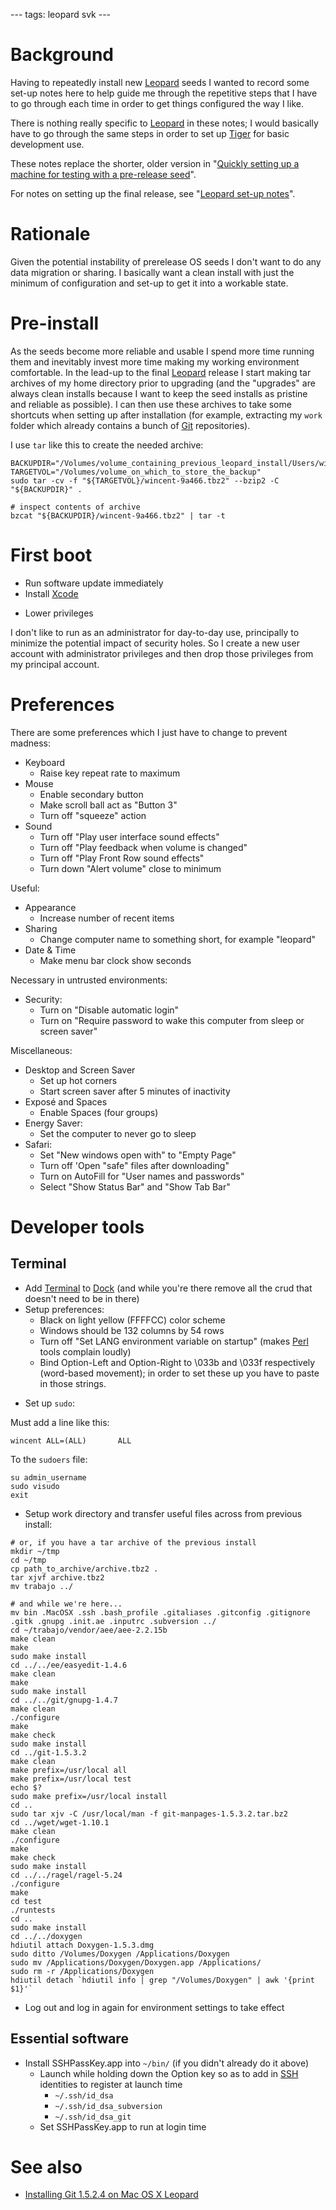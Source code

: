---
tags: leopard svk
---
= Background =

Having to repeatedly install new [[Leopard]] seeds I wanted to record some set-up notes here to help guide me through the repetitive steps that I have to go through each time in order to get things configured the way I like.

There is nothing really specific to [[Leopard]] in these notes; I would basically have to go through the same steps in order to set up [[Tiger]] for basic development use.

These notes replace the shorter, older version in "[[Quickly setting up a machine for testing with a pre-release seed]]".

For notes on setting up the final release, see "[[Leopard set-up notes]]".

= Rationale =

Given the potential instability of prerelease OS seeds I don't want to do any data migration or sharing. I basically want a clean install with just the minimum of configuration and set-up to get it into a workable state.

= Pre-install =

As the seeds become more reliable and usable I spend more time running them and inevitably invest more time making my working environment comfortable. In the lead-up to the final [[Leopard]] release I start making tar archives of my home directory prior to upgrading (and the "upgrades" are always clean installs because I want to keep the seed installs as pristine and reliable as possible). I can then use these archives to take some shortcuts when setting up after installation (for example, extracting my <tt>work</tt> folder which already contains a bunch of [[Git]] repositories).

I use <tt>tar</tt> like this to create the needed archive:

<pre>BACKUPDIR="/Volumes/volume_containing_previous_leopard_install/Users/wincent"
TARGETVOL="/Volumes/volume_on_which_to_store_the_backup"
sudo tar -cv -f "${TARGETVOL}/wincent-9a466.tbz2" --bzip2 -C "${BACKUPDIR}" .

# inspect contents of archive
bzcat "${BACKUPDIR}/wincent-9a466.tbz2" | tar -t</pre>

= First boot =

* Run software update immediately
* Install [[Xcode]]

* Lower privileges

I don't like to run as an administrator for day-to-day use, principally to minimize the potential impact of security holes. So I create a new user account with administrator privileges and then drop those privileges from my principal account.

= Preferences =

There are some preferences which I just have to change to prevent madness:

* Keyboard
** Raise key repeat rate to maximum
* Mouse
** Enable secondary button
** Make scroll ball act as "Button 3"
** Turn off "squeeze" action
* Sound
** Turn off "Play user interface sound effects"
** Turn off "Play feedback when volume is changed"
** Turn off "Play Front Row sound effects"
** Turn down "Alert volume" close to minimum

Useful:

* Appearance
** Increase number of recent items
* Sharing
** Change computer name to something short, for example "leopard"
* Date & Time
** Make menu bar clock show seconds

Necessary in untrusted environments:

* Security:
** Turn on "Disable automatic login"
** Turn on "Require password to wake this computer from sleep or screen saver"

Miscellaneous:

* Desktop and Screen Saver
** Set up hot corners
** Start screen saver after 5 minutes of inactivity
* Exposé and Spaces
** Enable Spaces (four groups)
* Energy Saver:
** Set the computer to never go to sleep
* Safari:
** Set "New windows open with" to "Empty Page"
** Turn off 'Open "safe" files after downloading"
** Turn on AutoFill for "User names and passwords"
** Select "Show Status Bar" and "Show Tab Bar"

= Developer tools =

== Terminal ==

* Add [[Terminal]] to [[Dock]] (and while you're there remove all the crud that doesn't need to be in there)
* Setup preferences:
** Black on light yellow (FFFFCC) color scheme
** Windows should be 132 columns by 54 rows
** Turn off "Set LANG environment variable on startup" (makes [[Perl]] tools complain loudly)
** Bind Option-Left and Option-Right to \033b and \033f respectively (word-based movement); in order to set these up you have to paste in those strings.

* Set up <tt>sudo</tt>:

Must add a line like this:

<pre>wincent ALL=(ALL)       ALL</pre>

To the <tt>sudoers</tt> file:

<pre>su admin_username
sudo visudo
exit</pre>

* Setup work directory and transfer useful files across from previous install:

<pre># or, if you have a tar archive of the previous install
mkdir ~/tmp
cd ~/tmp
cp path_to_archive/archive.tbz2 .
tar xjvf archive.tbz2
mv trabajo ../

# and while we're here...
mv bin .MacOSX .ssh .bash_profile .gitaliases .gitconfig .gitignore .gitk .gnupg .init.ae .inputrc .subversion ../
cd ~/trabajo/vendor/aee/aee-2.2.15b
make clean
make
sudo make install
cd ../../ee/easyedit-1.4.6
make clean
make
sudo make install
cd ../../git/gnupg-1.4.7
make clean
./configure
make
make check
sudo make install
cd ../git-1.5.3.2
make clean
make prefix=/usr/local all
make prefix=/usr/local test
echo $?
sudo make prefix=/usr/local install
cd ..
sudo tar xjv -C /usr/local/man -f git-manpages-1.5.3.2.tar.bz2
cd ../wget/wget-1.10.1
make clean
./configure
make
make check
sudo make install
cd ../../ragel/ragel-5.24
./configure
make
cd test
./runtests 
cd ..
sudo make install
cd ../../doxygen
hdiutil attach Doxygen-1.5.3.dmg 
sudo ditto /Volumes/Doxygen /Applications/Doxygen
sudo mv /Applications/Doxygen/Doxygen.app /Applications/
sudo rm -r /Applications/Doxygen
hdiutil detach `hdiutil info | grep "/Volumes/Doxygen" | awk '{print $1}'`</pre>

* Log out and log in again for environment settings to take effect

== Essential software ==

* Install SSHPassKey.app into <tt>~/bin/</tt> (if you didn't already do it above)
** Launch while holding down the Option key so as to add in [[SSH]] identities to register at launch time
*** <tt>~/.ssh/id_dsa</tt>
*** <tt>~/.ssh/id_dsa_subversion</tt>
*** <tt>~/.ssh/id_dsa_git</tt>
** Set SSHPassKey.app to run at login time

= See also =

* [[Installing Git 1.5.2.4 on Mac OS X Leopard]]
